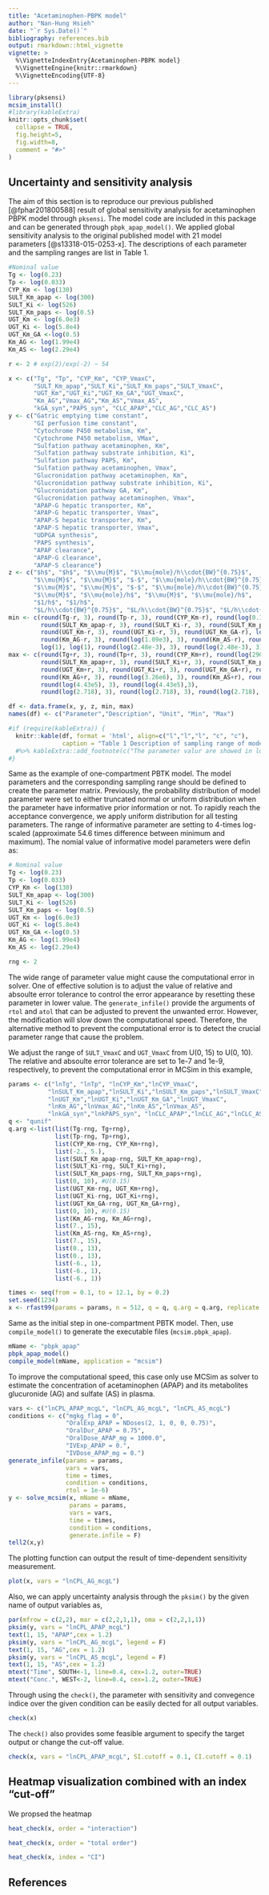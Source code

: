```yaml
---
title: "Acetaminophen-PBPK model"
author: "Nan-Hung Hsieh"
date: "`r Sys.Date()`"
bibliography: references.bib
output: rmarkdown::html_vignette
vignette: >
  %\VignetteIndexEntry{Acetaminophen-PBPK model}
  %\VignetteEngine{knitr::rmarkdown}
  %\VignetteEncoding{UTF-8}
---
```


```r
library(pksensi)
mcsim_install()
#library(kableExtra)
knitr::opts_chunk$set(
  collapse = TRUE,
  fig.height=5, 
  fig.width=8,
  comment = "#>"
)
```

## Uncertainty and sensitivity analysis

The aim of this section is to reproduce our previous published [@fphar201800588] result of global sensitivity analysis for acetaminophen PBPK model through `pksensi`. The model code are included in this package and can be generated through `pbpk_apap_model()`. We applied global sensitivity analysis to the original published model with 21 model parameters [@s13318-015-0253-x]. The descriptions of each parameter and the sampling ranges are list in Table 1.

```r
#Nominal value
Tg <- log(0.23)
Tp <- log(0.033)
CYP_Km <- log(130)
SULT_Km_apap <- log(300)
SULT_Ki <- log(526)
SULT_Km_paps <- log(0.5)
UGT_Km <- log(6.0e3)
UGT_Ki <- log(5.8e4)
UGT_Km_GA <-log(0.5)
Km_AG <- log(1.99e4)
Km_AS <- log(2.29e4)

r <- 2 # exp(2)/exp(-2) ~ 54

x <- c("Tg", "Tp", "CYP_Km", "CYP_VmaxC",
       "SULT_Km_apap","SULT_Ki","SULT_Km_paps","SULT_VmaxC",
       "UGT_Km","UGT_Ki","UGT_Km_GA","UGT_VmaxC",
       "Km_AG","Vmax_AG","Km_AS","Vmax_AS",
       "kGA_syn","PAPS_syn", "CLC_APAP","CLC_AG","CLC_AS")
y <- c("Gatric emptying time constant",
       "GI perfusion time constant",
       "Cytochrome P450 metabolism, Km",
       "Cytochrome P450 metabolism, VMax",
       "Sulfation pathway acetaminophen, Km",
       "Sulfation pathway substrate inhibition, Ki",
       "Sulfation pathway PAPS, Km",
       "Sulfation pathway acetaminophen, Vmax",
       "Glucronidation pathway acetaminophen, Km",
       "Glucronidation pathway substrate inhibition, Ki",
       "Glucronidation pathway GA, Km",
       "Glucronidation pathway acetaminophen, Vmax",
       "APAP-G hepatic transporter, Km",
       "APAP-G hepatic transporter, Vmax",
       "APAP-S hepatic transporter, Km",
       "APAP-S hepatic transporter, Vmax",
       "UDPGA synthesis",
       "PAPS synthesis",
       "APAP clearance",
       "APAP-G clearance",
       "APAP-S clearance")
z <- c("$h$", "$h$", "$\\mu{M}$", "$\\mu{mole}/h\\cdot{BW}^{0.75}$",
       "$\\mu{M}$", "$\\mu{M}$", "$-$", "$\\mu{mole}/h\\cdot{BW}^{0.75}$",
       "$\\mu{M}$", "$\\mu{M}$", "$-$", "$\\mu{mole}/h\\cdot{BW}^{0.75}$",
       "$\\mu{M}$", "$\\mu{mole}/h$", "$\\mu{M}$", "$\\mu{mole}/h$",
       "$1/h$", "$1/h$",
       "$L/h\\cdot{BW}^{0.75}$", "$L/h\\cdot{BW}^{0.75}$", "$L/h\\cdot{BW}^{0.75}$")
min <- c(round(Tg-r, 3), round(Tp-r, 3), round(CYP_Km-r), round(log(0.14), 3),
         round(SULT_Km_apap-r, 3), round(SULT_Ki-r, 3), round(SULT_Km_paps-r), log(1),
         round(UGT_Km-r, 3), round(UGT_Ki-r, 3), round(UGT_Km_GA-r), log(1),
         round(Km_AG-r, 3), round(log(1.09e3), 3), round(Km_AS-r), round(log(1.09e3), 3),
         log(1), log(1), round(log(2.48e-3), 3), round(log(2.48e-3), 3), round(log(2.48e-3), 3))
max <- c(round(Tg+r, 3), round(Tp+r, 3), round(CYP_Km+r), round(log(2900), 3),
         round(SULT_Km_apap+r, 3), round(SULT_Ki+r, 3), round(SULT_Km_paps+r), round(log(22026), 3),
         round(UGT_Km+r, 3), round(UGT_Ki+r, 3), round(UGT_Km_GA+r), round(log(22026), 3),
         round(Km_AG+r, 3), round(log(3.26e6), 3), round(Km_AS+r), round(log(3.26e6), 3),
         round(log(4.43e5), 3), round(log(4.43e5),3), 
         round(log(2.718), 3), round(log(2.718), 3), round(log(2.718), 3))

df <- data.frame(x, y, z, min, max)
names(df) <- c("Parameter","Description", "Unit", "Min", "Max")

#if (require(kableExtra)) {
  knitr::kable(df, format = 'html', align=c("l","l","l", "c", "c"), 
               caption = "Table 1 Description of sampling range of model parameter") 
  #%>% kableExtra::add_footnote(c("The parameter valur are showed in log-transformed scale."), notation = "number")    
#}

```

Same as the example of one-compartment PBTK model. The model parameters and the corresponding sampling range should be defined to create the parameter matrix. Previously, the probability distribution of model parameter were set to either truncated normal or uniform distribution when the parameter have informative prior information or not. To rapidly reach the acceptance convergence, we apply uniform distribution for all testing parameters. The range of informative parameter are setting to 4-times log-scaled (approximate 54.6 times difference between minimum and maximum). The nomial value of informative model parameters were defin as:

```r
# Nominal value
Tg <- log(0.23)
Tp <- log(0.033)
CYP_Km <- log(130)
SULT_Km_apap <- log(300)
SULT_Ki <- log(526)
SULT_Km_paps <- log(0.5)
UGT_Km <- log(6.0e3)
UGT_Ki <- log(5.8e4)
UGT_Km_GA <-log(0.5)
Km_AG <- log(1.99e4)
Km_AS <- log(2.29e4)

rng <- 2 
```

The wide range of parameter value might cause the computational error in solver. One of effective solution is to adjust the value of relative and absoulte error tolerance to control the error appearance by resetting these parameter in lower value. The `generate_infile()` provide the arguments of `rtol` and `atol` that can be adjusted to prevent the unwanted error. However, the modification will slow down the computational speed. Therefore, the alternative method to prevent the computational error is to detect the crucial parameter range that cause the problem.  

We adjust the range of `SULT_VmaxC` and `UGT_VmaxC` from U(0, 15) to U(0, 10). The relative and absoulte error tolerance are set to 1e-7 and 1e-9, respectively, to prevent the computational error in MCSim in this example,

```r
params <- c("lnTg", "lnTp", "lnCYP_Km","lnCYP_VmaxC",
           "lnSULT_Km_apap","lnSULT_Ki","lnSULT_Km_paps","lnSULT_VmaxC",
           "lnUGT_Km","lnUGT_Ki","lnUGT_Km_GA","lnUGT_VmaxC",
           "lnKm_AG","lnVmax_AG","lnKm_AS","lnVmax_AS",
           "lnkGA_syn","lnkPAPS_syn", "lnCLC_APAP","lnCLC_AG","lnCLC_AS")
q <- "qunif"
q.arg <-list(list(Tg-rng, Tg+rng),
             list(Tp-rng, Tp+rng),
             list(CYP_Km-rng, CYP_Km+rng),
             list(-2., 5.),
             list(SULT_Km_apap-rng, SULT_Km_apap+rng),
             list(SULT_Ki-rng, SULT_Ki+rng),
             list(SULT_Km_paps-rng, SULT_Km_paps+rng),
             list(0, 10), #U(0.15)
             list(UGT_Km-rng, UGT_Km+rng),
             list(UGT_Ki-rng, UGT_Ki+rng),
             list(UGT_Km_GA-rng, UGT_Km_GA+rng),
             list(0, 10), #U(0.15)
             list(Km_AG-rng, Km_AG+rng),
             list(7., 15),
             list(Km_AS-rng, Km_AS+rng),
             list(7., 15),
             list(0., 13),
             list(0., 13),
             list(-6., 1),
             list(-6., 1),
             list(-6., 1))

times <- seq(from = 0.1, to = 12.1, by = 0.2)
set.seed(1234)
x <- rfast99(params = params, n = 512, q = q, q.arg = q.arg, replicate = 5) 
```

Same as the initial step in one-compartment PBTK model.
Then, use `compile_model()` to generate the executable files (`mcsim.pbpk_apap`). 

```r
mName <- "pbpk_apap"
pbpk_apap_model()
compile_model(mName, application = "mcsim")
```

To improve the computational speed, this case only use MCSim as solver to estimate the concentration of acetaminophen (APAP) and its metabolites glucuronide (AG) and sulfate (AS) in plasma.

```r
vars <- c("lnCPL_APAP_mcgL", "lnCPL_AG_mcgL", "lnCPL_AS_mcgL")
conditions <- c("mgkg_flag = 0",
                "OralExp_APAP = NDoses(2, 1, 0, 0, 0.75)",
                "OralDur_APAP = 0.75",
                "OralDose_APAP_mg = 1000.0",
                "IVExp_APAP = 0.",
                "IVDose_APAP_mg = 0.")
generate_infile(params = params,
                vars = vars,
                time = times, 
                condition = conditions, 
                rtol = 1e-6) 
y <- solve_mcsim(x, mName = mName, 
                 params = params,
                 vars = vars,
                 time = times,
                 condition = conditions,
                 generate.infile = F)
tell2(x,y)
```

The plotting function can output the result of time-dependent sensitivity measurement. 

```r
plot(x, vars = "lnCPL_AG_mcgL")
```

Also, we can apply uncertainty analysis through the `pksim()` by the given name of output variables as,

```r
par(mfrow = c(2,2), mar = c(2,2,1,1), oma = c(2,2,1,1))
pksim(y, vars = "lnCPL_APAP_mcgL")
text(1, 15, "APAP",cex = 1.2)
pksim(y, vars = "lnCPL_AG_mcgL", legend = F)
text(1, 15, "AG",cex = 1.2)
pksim(y, vars = "lnCPL_AS_mcgL", legend = F)
text(1, 15, "AS",cex = 1.2)
mtext("Time", SOUTH<-1, line=0.4, cex=1.2, outer=TRUE)
mtext("Conc.", WEST<-2, line=0.4, cex=1.2, outer=TRUE)
```

Through using the `check()`, the parameter with sensitivity and convegence indice over the given condition can be easily dected for all output variables.

```r
check(x)
```

The `check()` also provides some feasible argument to specify the target output or change the cut-off value.

```r
check(x, vars = "lnCPL_APAP_mcgL", SI.cutoff = 0.1, CI.cutoff = 0.1)
```

## Heatmap visualization combined with an index “cut-off”

We propsed the heatmap

```r
heat_check(x, order = "interaction")
```

```r
heat_check(x, order = "total order")
```

```r
heat_check(x, index = "CI")
```



## References
